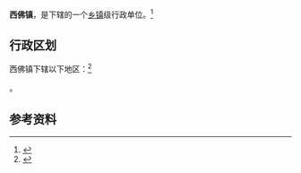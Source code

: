 {{中国乡级行政区|21/03/21/101/000}}

'''西佛镇'''，是{{PRC admin/fullname|21/03/21/101/000|3}}下辖的一个[[乡镇|乡镇]]级行政单位。<ref>{{PRC admin/ref sgc|{{PRC admin/parent|21/03/21/101/000}}}}</ref>

== 行政区划 ==

西佛镇下辖以下地区：<ref>{{PRC admin/ref sgc|21/03/21/101/000}}</ref>

{{PRC admin/children|21/03/21/101/000}}。

== 参考资料 ==

{{reflist}}

{{行政区划小作品}}
{{PRC admin/navcat|21/03/21/101/000}}